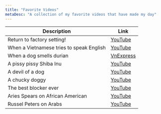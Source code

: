 ```yaml
---
title: "Favorite Videos"
metaDesc: "A collection of my favorite videos that have made my day"
---
```


| Description                              | Link                                                                             |
| ---------------------------------------- | -------------------------------------------------------------------------------- |
| Return to factory setting!               | [YouTube](https://youtube.com/shorts/z5oQu0vqhCc?feature=share)                  |
| When a Vietnamese tries to speak English | [YouTube](https://youtu.be/42chv8tqp8M)                                          |
| When a dog smells durian                 | [VnExpress](https://video.vnexpress.net/embed/v_342690)                          |
| A pissy pissy Shiba Inu                  | [YouTube](https://youtu.be/TramZJP_tDA)                                          |
| A devil of a dog                         | [YouTube](https://youtu.be/qvJ-uEEtFaQ)                                          |
| A chucky doggy                           | [YouTube](https://youtu.be/cJS_QoXl7o8)                                          |
| The best blocker ever                    | [YouTube](https://www.youtube.com/watch?v=kGl-tq7OVEE&ab_channel=YoutopianRager) |
| Aries Spears on African American         | [YouTube](https://youtube.com/shorts/vSIlPGJUS60?feature=share)                  |
| Russel Peters on Arabs                   | [YouTube](https://youtu.be/X-9lFOxN-Z4)                                          |
